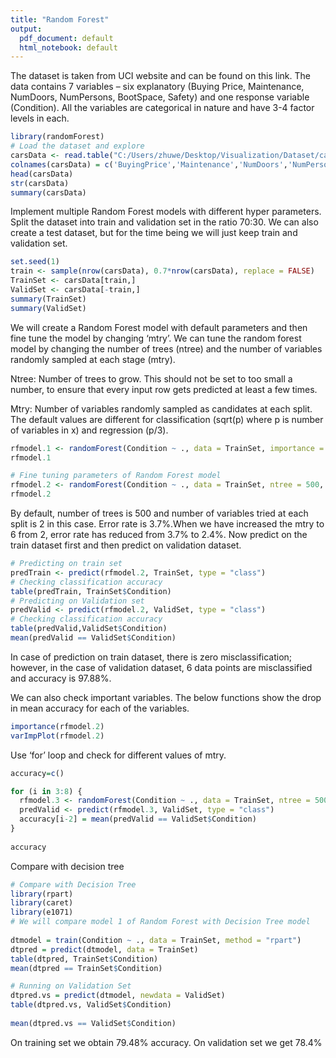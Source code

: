 ---
title: "Random Forest"
output:
  pdf_document: default
  html_notebook: default
---
The dataset is taken from UCI website and can be found on this link. The data contains 7 variables – six explanatory (Buying Price, Maintenance, NumDoors, NumPersons, BootSpace, Safety) and one response variable (Condition). All the variables are categorical in nature and have 3-4 factor levels in each.


```{r}
library(randomForest)
# Load the dataset and explore
carsData <- read.table("C:/Users/zhuwe/Desktop/Visualization/Dataset/car.data.txt", sep= ',',header = F)
colnames(carsData) = c('BuyingPrice','Maintenance','NumDoors','NumPersons','BootSpace','Safety','Condition')
head(carsData)
str(carsData)
summary(carsData)
```

Implement multiple Random Forest models with different hyper parameters. Split the dataset into train and validation set in the ratio 70:30. We can also create a test dataset, but for the time being we will just keep train and validation set.
```{r}
set.seed(1)
train <- sample(nrow(carsData), 0.7*nrow(carsData), replace = FALSE)
TrainSet <- carsData[train,]
ValidSet <- carsData[-train,]
summary(TrainSet)
summary(ValidSet)
```

We will create a Random Forest model with default parameters and then fine tune the model by changing ‘mtry’. We can tune the random forest model by changing the number of trees (ntree) and the number of variables randomly sampled at each stage (mtry). 

Ntree: Number of trees to grow. This should not be set to too small a number, to ensure that every input row gets predicted at least a few times.

Mtry: Number of variables randomly sampled as candidates at each split. The default values are different for classification (sqrt(p) where p is number of variables in x) and regression (p/3).

```{r}
rfmodel.1 <- randomForest(Condition ~ ., data = TrainSet, importance = TRUE)
rfmodel.1

# Fine tuning parameters of Random Forest model
rfmodel.2 <- randomForest(Condition ~ ., data = TrainSet, ntree = 500, mtry = 6, importance = TRUE)
rfmodel.2
```

By default, number of trees is 500 and number of variables tried at each split is 2 in this case. Error rate is 3.7%.When we have increased the mtry to 6 from 2, error rate has reduced from 3.7% to 2.4%. Now predict on the train dataset first and then predict on validation dataset.
```{r}
# Predicting on train set
predTrain <- predict(rfmodel.2, TrainSet, type = "class")
# Checking classification accuracy
table(predTrain, TrainSet$Condition) 
# Predicting on Validation set
predValid <- predict(rfmodel.2, ValidSet, type = "class")
# Checking classification accuracy
table(predValid,ValidSet$Condition)
mean(predValid == ValidSet$Condition) 
```

In case of prediction on train dataset, there is zero misclassification; however, in the case of validation dataset, 6 data points are misclassified and accuracy is 97.88%. 

We can also check important variables. The below functions show the drop in mean accuracy for each of the variables.
```{r}
importance(rfmodel.2)        
varImpPlot(rfmodel.2)   
```

Use ‘for’ loop and check for different values of mtry.
```{r}
accuracy=c()

for (i in 3:8) {
  rfmodel.3 <- randomForest(Condition ~ ., data = TrainSet, ntree = 500, mtry = i, importance = TRUE)
  predValid <- predict(rfmodel.3, ValidSet, type = "class")
  accuracy[i-2] = mean(predValid == ValidSet$Condition)
}
 
accuracy
```
Compare with decision tree
```{r}
# Compare with Decision Tree
library(rpart)
library(caret)
library(e1071)
# We will compare model 1 of Random Forest with Decision Tree model
 
dtmodel = train(Condition ~ ., data = TrainSet, method = "rpart")
dtpred = predict(dtmodel, data = TrainSet)
table(dtpred, TrainSet$Condition)
mean(dtpred == TrainSet$Condition)

# Running on Validation Set
dtpred.vs = predict(dtmodel, newdata = ValidSet)
table(dtpred.vs, ValidSet$Condition)
 
mean(dtpred.vs == ValidSet$Condition)
```

On training set we obtain 79.48% accuracy. On validation set we get 78.4%